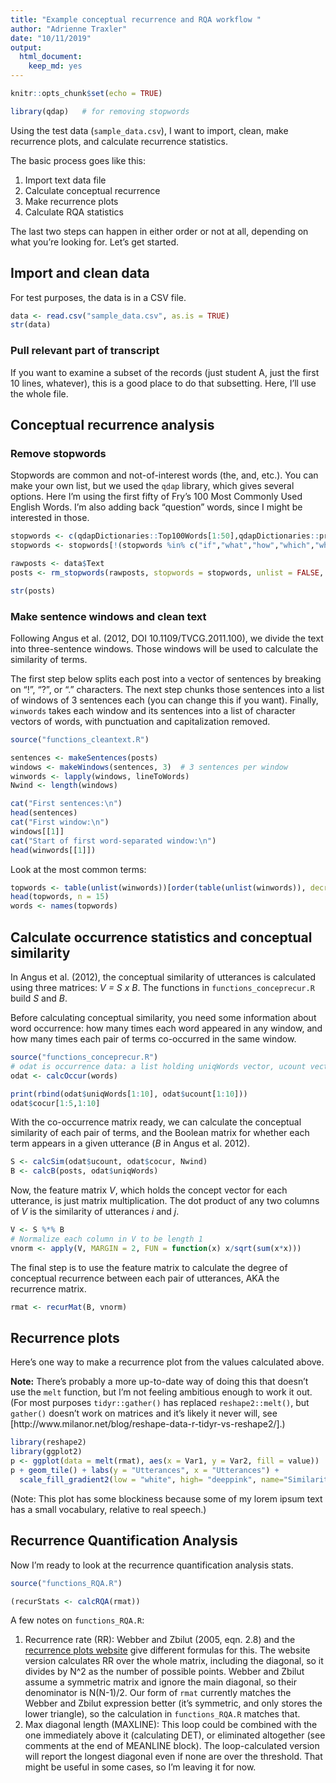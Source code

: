 ```yaml
---
title: "Example conceptual recurrence and RQA workflow "
author: "Adrienne Traxler"
date: "10/11/2019"
output: 
  html_document: 
    keep_md: yes
---
```


```r
knitr::opts_chunk$set(echo = TRUE)
```

```r
library(qdap)   # for removing stopwords
```

Using the test data (`sample_data.csv`), I want to import, clean, make recurrence plots, and calculate recurrence statistics. 

The basic process goes like this:

1. Import text data file
2. Calculate conceptual recurrence
3. Make recurrence plots
4. Calculate RQA statistics

The last two steps can happen in either order or not at all, depending on what you're looking for. Let's get started.

## Import and clean data

For test purposes, the data is in a CSV file. 

```r
data <- read.csv("sample_data.csv", as.is = TRUE)
str(data)
```

### Pull relevant part of transcript

If you want to examine a subset of the records (just student A, just the first 10 lines, whatever), this is a good place to do that subsetting. Here, I'll use the whole file.


## Conceptual recurrence analysis

### Remove stopwords

Stopwords are common and not-of-interest words (the, and, etc.). You can make your own list, but we used the `qdap` library, which gives several options. Here I'm using the first fifty of Fry's 100 Most Commonly Used English Words. I'm also adding back "question" words, since I might be interested in those.

```r
stopwords <- c(qdapDictionaries::Top100Words[1:50],qdapDictionaries::preposition,c("me","my","i'm"))
stopwords <- stopwords[!(stopwords %in% c("if","what","how","which","when","said"))]  # keep question words

rawposts <- data$Text
posts <- rm_stopwords(rawposts, stopwords = stopwords, unlist = FALSE, separate = FALSE)

str(posts)
```


### Make sentence windows and clean text

Following Angus et al. (2012, DOI 10.1109/TVCG.2011.100), we divide the text into three-sentence windows. Those windows will be used to calculate the similarity of terms. 

The first step below splits each post into a vector of sentences by breaking on "!", "?", or "." characters. The next step chunks those sentences into a list of windows of 3 sentences each (you can change this if you want). Finally, `winwords` takes each window and its sentences into a list of character vectors of words, with punctuation and capitalization removed.

```r
source("functions_cleantext.R")

sentences <- makeSentences(posts)
windows <- makeWindows(sentences, 3)  # 3 sentences per window
winwords <- lapply(windows, lineToWords)
Nwind <- length(windows)
```

```r
cat("First sentences:\n")
head(sentences)
cat("First window:\n")
windows[[1]]
cat("Start of first word-separated window:\n")
head(winwords[[1]])
```


Look at the most common terms:

```r
topwords <- table(unlist(winwords))[order(table(unlist(winwords)), decreasing = TRUE)]
head(topwords, n = 15)
words <- names(topwords)
```

## Calculate occurrence statistics and conceptual similarity

In Angus et al. (2012), the conceptual similarity of utterances is calculated using three matrices: *V = S x B*. The functions in `functions_conceprecur.R` build *S* and *B*.  

Before calculating conceptual similarity, you need some information about word occurrence: how many times each word appeared in any window, and how many times each pair of terms co-occurred in the same window.
```r
source("functions_conceprecur.R")
# odat is occurrence data: a list holding uniqWords vector, ucount vector, and cocur matrix
odat <- calcOccur(words)

print(rbind(odat$uniqWords[1:10], odat$ucount[1:10]))
odat$cocur[1:5,1:10]
```

With the co-occurrence matrix ready, we can calculate the conceptual similarity of each pair of terms, and the Boolean matrix for whether each term appears in a given utterance (*B* in Angus et al. 2012).

```r
S <- calcSim(odat$ucount, odat$cocur, Nwind)
B <- calcB(posts, odat$uniqWords)
```

Now, the feature matrix *V*, which holds the concept vector for each utterance, is just matrix multiplication. The dot product of any two columns of *V* is the similarity of utterances *i* and *j*. 

```r
V <- S %*% B    
# Normalize each column in V to be length 1
vnorm <- apply(V, MARGIN = 2, FUN = function(x) x/sqrt(sum(x*x))) 
```

The final step is to use the feature matrix to calculate the degree of conceptual recurrence between each pair of utterances, AKA the recurrence matrix. 

```r
rmat <- recurMat(B, vnorm)
```


## Recurrence plots

Here's one way to make a recurrence plot from the values calculated above. 

**Note:** There's probably a more up-to-date way of doing this that doesn't use the `melt` function, but I'm not feeling ambitious enough to work it out. (For most purposes `tidyr::gather()` has replaced `reshape2::melt()`, but `gather()` doesn't work on matrices and it's likely it never will, see [http://www.milanor.net/blog/reshape-data-r-tidyr-vs-reshape2/].)

```r
library(reshape2)
library(ggplot2)
p <- ggplot(data = melt(rmat), aes(x = Var1, y = Var2, fill = value)) 
p + geom_tile() + labs(y = "Utterances", x = "Utterances") + 
  scale_fill_gradient2(low = "white", high= "deeppink", name="Similarity")
```

(Note: This plot has some blockiness because some of my lorem ipsum text has a small vocabulary, relative to real speech.)

## Recurrence Quantification Analysis

Now I'm ready to look at the recurrence quantification analysis stats. 

```r
source("functions_RQA.R")

(recurStats <- calcRQA(rmat))
```

A few notes on `functions_RQA.R`:

1. Recurrence rate (RR): Webber and Zbilut (2005, eqn. 2.8) and the [recurrence plots website](http://www.recurrence-plot.tk/rqa.php) give different formulas for this. The website version calculates RR over the whole matrix, including the diagonal, so it divides by N^2 as the number of possible points. Webber and Zbilut assume a symmetric matrix and ignore the main diagonal, so their denominator is N(N-1)/2. Our form of `rmat` currently matches the Webber and Zbilut expression better (it's symmetric, and only stores the lower triangle), so the calculation in `functions_RQA.R` matches that. 
2. Max diagonal length (MAXLINE): This loop could be combined with the one immediately above it (calculating DET), or eliminated altogether (see comments at the end of MEANLINE block). The loop-calculated version will report the longest diagonal even if none are over the threshold. That might be useful in some cases, so I'm leaving it for now. 

